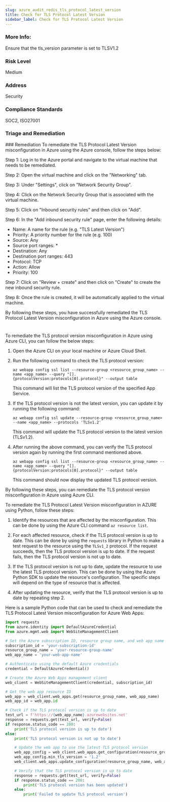 ```yaml
---
slug: azure_audit_redis_tls_protocol_latest_version
title: Check for TLS Protocol Latest Version
sidebar_label: Check for TLS Protocol Latest Version
---
```


### More Info:

Ensure that the tls_version parameter is set to TLSV1.2

### Risk Level

Medium

### Address

Security

### Compliance Standards

SOC2, ISO27001

### Triage and Remediation
<Tabs>
<Tab title='Remediation'>
### Remediation

<AccordionGroup>
<Accordion title='Using Console' defaultOpen='true'>
To remediate the TLS Protocol Latest Version misconfiguration in Azure using the Azure console, follow the steps below:

Step 1: Log in to the Azure portal and navigate to the virtual machine that needs to be remediated.

Step 2: Open the virtual machine and click on the "Networking" tab.

Step 3: Under "Settings", click on "Network Security Group".

Step 4: Click on the Network Security Group that is associated with the virtual machine.

Step 5: Click on "Inbound security rules" and then click on "Add".

Step 6: In the "Add inbound security rule" page, enter the following details:

- Name: A name for the rule (e.g. "TLS Latest Version")
- Priority: A priority number for the rule (e.g. 100)
- Source: Any
- Source port ranges: *
- Destination: Any
- Destination port ranges: 443
- Protocol: TCP
- Action: Allow
- Priority: 100

Step 7: Click on "Review + create" and then click on "Create" to create the new inbound security rule.

Step 8: Once the rule is created, it will be automatically applied to the virtual machine.

By following these steps, you have successfully remediated the TLS Protocol Latest Version misconfiguration in Azure using the Azure console.

#
</Accordion>

<Accordion title='Using CLI'>
To remediate the TLS protocol version misconfiguration in Azure using Azure CLI, you can follow the below steps:

1. Open the Azure CLI on your local machine or Azure Cloud Shell.

2. Run the following command to check the TLS protocol version:

   ```
   az webapp config ssl list --resource-group <resource_group_name> --name <app_name> --query "[].{protocolVersion:protocols[0].protocol}" --output table
   ```

   This command will list the TLS protocol version of the specified App Service.

3. If the TLS protocol version is not the latest version, you can update it by running the following command:

   ```
   az webapp config ssl update --resource-group <resource_group_name> --name <app_name> --protocols 'TLSv1.2'
   ```

   This command will update the TLS protocol version to the latest version (TLSv1.2).

4. After running the above command, you can verify the TLS protocol version again by running the first command mentioned above.

   ```
   az webapp config ssl list --resource-group <resource_group_name> --name <app_name> --query "[].{protocolVersion:protocols[0].protocol}" --output table
   ```

   This command should now display the updated TLS protocol version.

By following these steps, you can remediate the TLS protocol version misconfiguration in Azure using Azure CLI.
</Accordion>

<Accordion title='Using Python'>
To remediate the TLS Protocol Latest Version misconfiguration in AZURE using Python, follow these steps:

1. Identify the resources that are affected by the misconfiguration. This can be done by using the Azure CLI command `az resource list`.

2. For each affected resource, check if the TLS protocol version is up to date. This can be done by using the `requests` library in Python to make a test request to the resource using the `TLSv1_2` protocol. If the request succeeds, then the TLS protocol version is up to date. If the request fails, then the TLS protocol version is not up to date.

3. If the TLS protocol version is not up to date, update the resource to use the latest TLS protocol version. This can be done by using the Azure Python SDK to update the resource's configuration. The specific steps will depend on the type of resource that is affected.

4. After updating the resource, verify that the TLS protocol version is up to date by repeating step 2.

Here is a sample Python code that can be used to check and remediate the TLS Protocol Latest Version misconfiguration for Azure Web Apps:

```python
import requests
from azure.identity import DefaultAzureCredential
from azure.mgmt.web import WebSiteManagementClient

# Set the Azure subscription ID, resource group name, and web app name
subscription_id = 'your-subscription-id'
resource_group_name = 'your-resource-group-name'
web_app_name = 'your-web-app-name'

# Authenticate using the default Azure credentials
credential = DefaultAzureCredential()

# Create the Azure Web Apps management client
web_client = WebSiteManagementClient(credential, subscription_id)

# Get the web app resource ID
web_app = web_client.web_apps.get(resource_group_name, web_app_name)
web_app_id = web_app.id

# Check if the TLS protocol version is up to date
test_url = f'https://{web_app_name}.azurewebsites.net'
response = requests.get(test_url, verify=False)
if response.status_code == 200:
    print('TLS protocol version is up to date')
else:
    print('TLS protocol version is not up to date')

    # Update the web app to use the latest TLS protocol version
    web_app_config = web_client.web_apps.get_configuration(resource_group_name, web_app_name)
    web_app_config.min_tls_version = '1.2'
    web_client.web_apps.update_configuration(resource_group_name, web_app_name, web_app_config)

    # Verify that the TLS protocol version is up to date
    response = requests.get(test_url, verify=False)
    if response.status_code == 200:
        print('TLS protocol version has been updated')
    else:
        print('Failed to update TLS protocol version')
```
</Accordion>

</AccordionGroup>
</Tab>
</Tabs>

